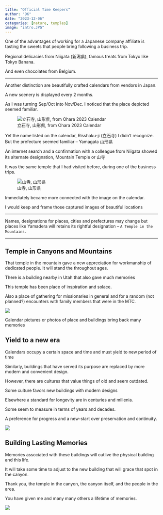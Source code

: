 ```yaml
---
title: "Official Time Keepers"
author: "DK"
date: "2023-12-06"
categories: [nature, temples]
image: "intro.JPG"
---
```


One of the advantages of working for a Japanese company affiliate is tasting the sweets that people bring following a business trip.

Regional delicacies from Niigata (新潟県), famous treats from Tokyo like Tokyo Banana.

And even chocolates from Belgium.

---

Another distinction are beautifully crafted calendars from vendors in Japan.

A new scenery is displayed every 2 months.

As I was turning Sep/Oct into Nov/Dec. I noticed that the place depicted seemed familiar.

![立石寺, 山形県, from Ohara 2023 Calendar](yamadera.jpg)

Yet the name listed on the calendar, Risshaku-ji (立石寺) I didn't recognize.  But the prefecture seemed familiar -- Yamagata 山形県

An internet search and a confirmation with a colleague from Niigata showed its alternate designation, Mountain Temple or 山寺

It was the same temple that I had visited before, during one of the business trips.

![山寺, 山形県](IMG_1703.jpg)

Immediately became more connected with the image on the calendar.  

I would keep and frame those captured images of beautiful locations

---

Names, designations for places, cities and prefectures may change but places like Yamadera will retains its rightful designation -- `A Temple in the Mountains`.

---

## Temple in Canyons and Mountains

That temple in the mountain gave a new appreciation for workmanship of dedicated people.
It will stand the throughout ages.

There is a building nearby in Utah that also gave much memories

This temple has been place of inspiration and solace.

Also a place of gathering for missionaries in general and for a random (not planned?) encounters with family members that were in the MTC.

![](temple1.jpeg)

Calendar pictures or photos of place and buildings bring back many memories 

## Yield to a new era

Calendars occupy a certain space and time and must yield to new period of time

Similarly, buildings that have served its purpose are replaced by more modern and convenient design.

However, there are cultures that value things of old and seem outdated.  

Some culture favors new buildings with modern designs

Elsewhere a standard for longevity are in centuries and millenia.

Some seem to measure in terms of years and decades.

A preference for progress and a new-start over preservation and continuity.

![](main.jpg)

## Building Lasting Memories

Memories associated with these buildings will outlive the physical building and this life.

It will take some time to adjust to the new building that will grace that spot in the canyon.

Thank you, the temple in the canyon, the canyon itself, and the people in the area.

You have given me and many many others a lifetime of memories.

![](temple3.jpg)



